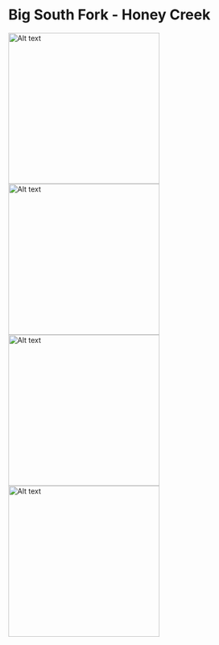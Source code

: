 # Big South Fork - Honey Creek

<img title="a title" alt="Alt text" src="img/honey-creek-cliffs.jpeg" width = "300">
<img title="a title" alt="Alt text" src="img/honey-creek-forest.jpeg" width = "300">
<img title="a title" alt="Alt text" src="img/honey-creek-rock.jpeg" width = "300">
<img title="a title" alt="Alt text" src="img/honey-waterfall.jpeg" width = "300">